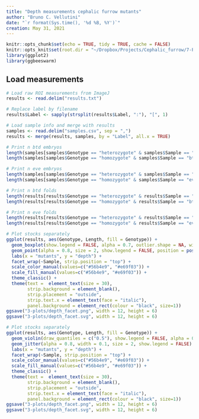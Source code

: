 ```yaml
---
title: "Depth measurements cephalic furrow mutants"
author: "Bruno C. Vellutini"
date: "`r format(Sys.time(), '%d %B, %Y')`"
creation: May 31, 2021
---
```


```r
knitr::opts_chunk$set(echo = TRUE, tidy = TRUE, cache = FALSE)
knitr::opts_knit$set(root.dir = "~/Dropbox/Projects/Cephalic_furrow/7-Paper/1-analyses/fold-depth")
library(ggplot2)
library(ggbeeswarm)
```

## Load measurements

```r
# Load raw ROI measurements from ImageJ
results <- read.delim("results.txt")

# Replace label by filename
results$Label <- sapply(strsplit(results$Label, ":"), "[", 1)

# Load sample info and merge with results
samples <- read.delim("samples.csv", sep = ",")
results <- merge(results, samples, by = "Label", all.x = TRUE)

# Print n btd embryos
length(samples[samples$Genotype == "heterozygote" & samples$Sample == "btd",]$Label)
length(samples[samples$Genotype == "homozygote" & samples$Sample == "btd",]$Label)

# Print n eve embryos
length(samples[samples$Genotype == "heterozygote" & samples$Sample == "eve",]$Label)
length(samples[samples$Genotype == "homozygote" & samples$Sample == "eve",]$Label)

# Print n btd folds
length(results[results$Genotype == "heterozygote" & results$Sample == "btd",]$Label)
length(results[results$Genotype == "homozygote" & results$Sample == "btd",]$Label)

# Print n eve folds
length(results[results$Genotype == "heterozygote" & results$Sample == "eve",]$Label)
length(results[results$Genotype == "homozygote" & results$Sample == "eve",]$Label)

```

```r
# Plot stocks separately
ggplot(results, aes(Genotype, Length, fill = Genotype)) +
  geom_boxplot(show.legend = FALSE, alpha = 0.7, outlier.shape = NA, width = 0.6, position = position_dodge(width = 0.75)) +
  geom_point(alpha = 0.8, size = 2, show.legend = FALSE, position = position_beeswarm(priority = "descending", dodge.width = 0.75, cex = 3)) +
  labs(x = "mutants", y = "depth") +
  facet_wrap(~Sample, strip.position = "top") +
  scale_color_manual(values=c("#56b4e9", "#e69f03")) +
  scale_fill_manual(values=c("#56b4e9", "#e69f03")) +
  theme_classic() +
  theme(text =  element_text(size = 30),
        strip.background = element_blank(),
        strip.placement = "outside",
        strip.text.x = element_text(face = "italic"),
        panel.background = element_rect(colour = "black", size=1))
ggsave("3-plots/depth_facet.png", width = 12, height = 6)
ggsave("3-plots/depth_facet.svg", width = 12, height = 6)

```

```r

# Plot stocks separately
ggplot(results, aes(Genotype, Length, fill = Genotype)) +
  geom_violin(draw_quantiles = c("0.5"), show.legend = FALSE, alpha = 0.7) +
  geom_jitter(alpha = 0.8, width = 0.1, size = 2, show.legend = FALSE) +
  labs(x = "mutants", y = "depth") +
  facet_wrap(~Sample, strip.position = "top") +
  scale_color_manual(values=c("#56b4e9", "#e69f03")) +
  scale_fill_manual(values=c("#56b4e9", "#e69f03")) +
  theme_classic() +
  theme(text =  element_text(size = 30),
        strip.background = element_blank(),
        strip.placement = "outside",
        strip.text.x = element_text(face = "italic"),
        panel.background = element_rect(colour = "black", size=1))
ggsave("3-plots/depth_facet.png", width = 12, height = 6)
ggsave("3-plots/depth_facet.svg", width = 12, height = 6)

```
